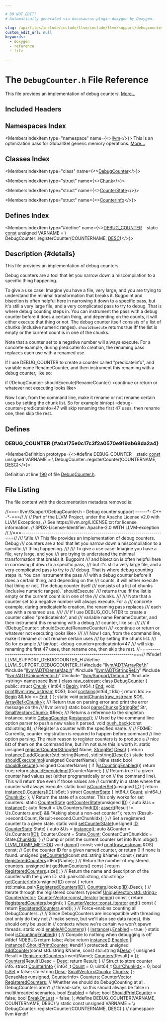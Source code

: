 ```yaml
---

# DO NOT EDIT!
# Automatically generated via docusaurus-plugin-doxygen by Doxygen.

slug: /api/files/include/include/llvm/include/llvm/support/debugcounter-h
custom_edit_url: null
keywords:
  - doxygen
  - reference
  - file

---
```





# The `DebugCounter.h` File Reference

<DoxygenPage pluginConfig={pluginConfig}>

This file provides an implementation of debug counters. <a href="#details">More...</a>

## Included Headers

<IncludesList>
<IncludesListItem
  filePath="llvm/ADT/ArrayRef.h"
  permalink="/docs/api/files/include/include/llvm/include/llvm/adt/arrayref-h"
  isLocal="true" />
<IncludesListItem
  filePath="llvm/ADT/DenseMap.h"
  permalink="/docs/api/files/include/include/llvm/include/llvm/adt/densemap-h"
  isLocal="true" />
<IncludesListItem
  filePath="llvm/ADT/StringRef.h"
  permalink="/docs/api/files/include/include/llvm/include/llvm/adt/stringref-h"
  isLocal="true" />
<IncludesListItem
  filePath="llvm/ADT/UniqueVector.h"
  permalink="/docs/api/files/include/include/llvm/include/llvm/adt/uniquevector-h"
  isLocal="true" />
<IncludesListItem
  filePath="llvm/Support/Debug.h"
  permalink="/docs/api/files/include/include/llvm/include/llvm/support/debug-h"
  isLocal="true" />
<IncludesListItem
  filePath="string"
  permalink=""
  isLocal="false" />
</IncludesList>

## Namespaces Index

<MembersIndex>

<MembersIndexItem
  type="namespace"
  name={<><a href="/docs/api/namespaces/llvm">llvm</a></>}>
This is an optimization pass for GlobalISel generic memory operations. <a href="/docs/api/namespaces/llvm/#details">More...</a>
</MembersIndexItem>

</MembersIndex>

## Classes Index

<MembersIndex>

<MembersIndexItem
  type="class"
  name={<><a href="/docs/api/classes/llvm/debugcounter">DebugCounter</a></>}>
</MembersIndexItem>

<MembersIndexItem
  type="struct"
  name={<><a href="/docs/api/structs/llvm/debugcounter/chunk">Chunk</a></>}>
</MembersIndexItem>

<MembersIndexItem
  type="struct"
  name={<><a href="/docs/api/structs/llvm/debugcounter/counterstate">CounterState</a></>}>
</MembersIndexItem>

<MembersIndexItem
  type="struct"
  name={<><a href="/docs/api/structs/llvm/debugcounter/counterinfo">CounterInfo</a></>}>
</MembersIndexItem>

</MembersIndex>

## Defines Index

<MembersIndex>

<MembersIndexItem
  type="#define"
  name={<><a href="#a0a175e0c17c3f2a0570e919ab68da2a4">DEBUG&#95;COUNTER</a>&nbsp;&nbsp;&nbsp;  static <a href="/docs/api/files/lib/lib/target/lib/target/aarch64/aarch64promoteconstant-cpp/#a90f8350fecae261c25be85d38b451bff">const</a> unsigned VARNAME =                                              \\
      DebugCounter::registerCounter(COUNTERNAME, <a href="/docs/api/files/lib/lib/target/lib/target/arm/mvetailpredication-cpp/#a51f62d37762db1aa829ad4fe2627fbf9">DESC</a>)</>}>
</MembersIndexItem>

</MembersIndex>

## Description {#details}

This file provides an implementation of debug counters.

Debug counters are a tool that let you narrow down a miscompilation to a specific thing happening.

To give a use case: Imagine you have a file, very large, and you are trying to understand the minimal transformation that breaks it. Bugpoint and bisection is often helpful here in narrowing it down to a specific pass, but it&#39;s still a very large file, and a very complicated pass to try to debug. That is where debug counting steps in. You can instrument the pass with a debug counter before it does a certain thing, and depending on the counts, it will either execute that thing or not. The debug counter itself consists of a list of chunks (inclusive numeric ranges). <code>shouldExecute</code> returns true iff the list is empty or the current count is in one of the chunks.

Note that a counter set to a negative number will always execute. For a concrete example, during predicateinfo creation, the renaming pass replaces each use with a renamed use.

If I use DEBUG&#95;COUNTER to create a counter called &quot;predicateinfo&quot;, and variable name RenameCounter, and then instrument this renaming with a debug counter, like so:

if (!DebugCounter::shouldExecute(RenameCounter) &lt;continue or return or whatever not executing looks like&gt;

Now I can, from the command line, make it rename or not rename certain uses by setting the chunk list. So for example bin/opt -debug-counter=predicateinfo=47 will skip renaming the first 47 uses, then rename one, then skip the rest.

<SectionDefinition>

## Defines

### DEBUG&#95;COUNTER {#a0a175e0c17c3f2a0570e919ab68da2a4}

<MemberDefinition
  prototype={<>#define DEBUG&#95;COUNTER&nbsp;&nbsp;&nbsp;  static <a href="/docs/api/files/lib/lib/target/lib/target/aarch64/aarch64promoteconstant-cpp/#a90f8350fecae261c25be85d38b451bff">const</a> unsigned VARNAME =                                              \\
      DebugCounter::registerCounter(COUNTERNAME, <a href="/docs/api/files/lib/lib/target/lib/target/arm/mvetailpredication-cpp/#a51f62d37762db1aa829ad4fe2627fbf9">DESC</a>)</>}>

Definition at line <a href="#l00190">190</a> of file <a href="/docs/api/files/include/include/llvm/include/llvm/support/debugcounter-h">DebugCounter.h</a>.
</MemberDefinition>

</SectionDefinition>

## File Listing

The file content with the documentation metadata removed is:

<ProgramListing>

<Link id="l00001" /><CodeLine lineNumber="1"><Highlight kind="comment">//===- llvm/Support/DebugCounter.h - Debug counter support ------&#42;- C++ -&#42;-===//</Highlight><Highlight kind="normal"></Highlight></CodeLine>
<Link id="l00002" /><CodeLine lineNumber="2"><Highlight kind="normal"></Highlight><Highlight kind="comment">//</Highlight><Highlight kind="normal"></Highlight></CodeLine>
<Link id="l00003" /><CodeLine lineNumber="3"><Highlight kind="normal"></Highlight><Highlight kind="comment">// Part of the LLVM Project, under the Apache License v2.0 with LLVM Exceptions.</Highlight><Highlight kind="normal"></Highlight></CodeLine>
<Link id="l00004" /><CodeLine lineNumber="4"><Highlight kind="normal"></Highlight><Highlight kind="comment">// See https://llvm.org/LICENSE.txt for license information.</Highlight><Highlight kind="normal"></Highlight></CodeLine>
<Link id="l00005" /><CodeLine lineNumber="5"><Highlight kind="normal"></Highlight><Highlight kind="comment">// SPDX-License-Identifier: Apache-2.0 WITH LLVM-exception</Highlight><Highlight kind="normal"></Highlight></CodeLine>
<Link id="l00006" /><CodeLine lineNumber="6"><Highlight kind="normal"></Highlight><Highlight kind="comment">//</Highlight><Highlight kind="normal"></Highlight></CodeLine>
<Link id="l00007" /><CodeLine lineNumber="7"><Highlight kind="normal"></Highlight><Highlight kind="comment">//===----------------------------------------------------------------------===//</Highlight><Highlight kind="comment"></Highlight></CodeLine>
<Link id="l00008" /><CodeLine lineNumber="8"><Highlight kind="comment">/// \\file</Highlight></CodeLine>
<Link id="l00009" /><CodeLine lineNumber="9"><Highlight kind="comment">/// This file provides an implementation of debug counters.  Debug</Highlight></CodeLine>
<Link id="l00010" /><CodeLine lineNumber="10"><Highlight kind="comment">/// counters are a tool that let you narrow down a miscompilation to a specific</Highlight></CodeLine>
<Link id="l00011" /><CodeLine lineNumber="11"><Highlight kind="comment">/// thing happening.</Highlight></CodeLine>
<Link id="l00012" /><CodeLine lineNumber="12"><Highlight kind="comment">///</Highlight></CodeLine>
<Link id="l00013" /><CodeLine lineNumber="13"><Highlight kind="comment">/// To give a use case: Imagine you have a file, very large, and you</Highlight></CodeLine>
<Link id="l00014" /><CodeLine lineNumber="14"><Highlight kind="comment">/// are trying to understand the minimal transformation that breaks it. Bugpoint</Highlight></CodeLine>
<Link id="l00015" /><CodeLine lineNumber="15"><Highlight kind="comment">/// and bisection is often helpful here in narrowing it down to a specific pass,</Highlight></CodeLine>
<Link id="l00016" /><CodeLine lineNumber="16"><Highlight kind="comment">/// but it&#39;s still a very large file, and a very complicated pass to try to</Highlight></CodeLine>
<Link id="l00017" /><CodeLine lineNumber="17"><Highlight kind="comment">/// debug.  That is where debug counting steps in.  You can instrument the pass</Highlight></CodeLine>
<Link id="l00018" /><CodeLine lineNumber="18"><Highlight kind="comment">/// with a debug counter before it does a certain thing, and depending on the</Highlight></CodeLine>
<Link id="l00019" /><CodeLine lineNumber="19"><Highlight kind="comment">/// counts, it will either execute that thing or not.  The debug counter itself</Highlight></CodeLine>
<Link id="l00020" /><CodeLine lineNumber="20"><Highlight kind="comment">/// consists of a list of chunks (inclusive numeric ranges). &#96;shouldExecute&#96;</Highlight></CodeLine>
<Link id="l00021" /><CodeLine lineNumber="21"><Highlight kind="comment">/// returns true iff the list is empty or the current count is in one of the</Highlight></CodeLine>
<Link id="l00022" /><CodeLine lineNumber="22"><Highlight kind="comment">/// chunks.</Highlight></CodeLine>
<Link id="l00023" /><CodeLine lineNumber="23"><Highlight kind="comment">///</Highlight></CodeLine>
<Link id="l00024" /><CodeLine lineNumber="24"><Highlight kind="comment">/// Note that a counter set to a negative number will always execute. For a</Highlight></CodeLine>
<Link id="l00025" /><CodeLine lineNumber="25"><Highlight kind="comment">/// concrete example, during predicateinfo creation, the renaming pass replaces</Highlight></CodeLine>
<Link id="l00026" /><CodeLine lineNumber="26"><Highlight kind="comment">/// each use with a renamed use.</Highlight></CodeLine>
<Link id="l00027" /><CodeLine lineNumber="27"><Highlight kind="comment">////</Highlight></CodeLine>
<Link id="l00028" /><CodeLine lineNumber="28"><Highlight kind="comment">/// If I use DEBUG&#95;COUNTER to create a counter called &quot;predicateinfo&quot;, and</Highlight></CodeLine>
<Link id="l00029" /><CodeLine lineNumber="29"><Highlight kind="comment">/// variable name RenameCounter, and then instrument this renaming with a debug</Highlight></CodeLine>
<Link id="l00030" /><CodeLine lineNumber="30"><Highlight kind="comment">/// counter, like so:</Highlight></CodeLine>
<Link id="l00031" /><CodeLine lineNumber="31"><Highlight kind="comment">///</Highlight></CodeLine>
<Link id="l00032" /><CodeLine lineNumber="32"><Highlight kind="comment">/// if (!DebugCounter::shouldExecute(RenameCounter)</Highlight></CodeLine>
<Link id="l00033" /><CodeLine lineNumber="33"><Highlight kind="comment">/// &lt;continue or return or whatever not executing looks like&gt;</Highlight></CodeLine>
<Link id="l00034" /><CodeLine lineNumber="34"><Highlight kind="comment">///</Highlight></CodeLine>
<Link id="l00035" /><CodeLine lineNumber="35"><Highlight kind="comment">/// Now I can, from the command line, make it rename or not rename certain uses</Highlight></CodeLine>
<Link id="l00036" /><CodeLine lineNumber="36"><Highlight kind="comment">/// by setting the chunk list.</Highlight></CodeLine>
<Link id="l00037" /><CodeLine lineNumber="37"><Highlight kind="comment">/// So for example</Highlight></CodeLine>
<Link id="l00038" /><CodeLine lineNumber="38"><Highlight kind="comment">/// bin/opt -debug-counter=predicateinfo=47</Highlight></CodeLine>
<Link id="l00039" /><CodeLine lineNumber="39"><Highlight kind="comment">/// will skip renaming the first 47 uses, then rename one, then skip the rest.</Highlight><Highlight kind="normal"></Highlight></CodeLine>
<Link id="l00040" /><CodeLine lineNumber="40"><Highlight kind="normal"></Highlight><Highlight kind="comment">//===----------------------------------------------------------------------===//</Highlight><Highlight kind="normal"></Highlight></CodeLine>
<Link id="l00041" /><CodeLine lineNumber="41"><Highlight kind="normal"></Highlight></CodeLine>
<Link id="l00042" /><CodeLine lineNumber="42"><Highlight kind="normal"></Highlight><Highlight kind="preprocessor">#ifndef LLVM&#95;SUPPORT&#95;DEBUGCOUNTER&#95;H</Highlight><Highlight kind="normal"></Highlight></CodeLine>
<Link id="l00043" /><CodeLine lineNumber="43"><Highlight kind="normal"></Highlight><Highlight kind="preprocessor">#define LLVM&#95;SUPPORT&#95;DEBUGCOUNTER&#95;H</Highlight><Highlight kind="normal"></Highlight></CodeLine>
<Link id="l00044" /><CodeLine lineNumber="44"><Highlight kind="normal"></Highlight></CodeLine>
<Link id="l00045" /><CodeLine lineNumber="45"><Highlight kind="normal"></Highlight><Highlight kind="preprocessor">#include &quot;<a href="/docs/api/files/include/include/llvm/include/llvm/adt/arrayref-h">llvm/ADT/ArrayRef.h</a>&quot;</Highlight><Highlight kind="normal"></Highlight></CodeLine>
<Link id="l00046" /><CodeLine lineNumber="46"><Highlight kind="normal"></Highlight><Highlight kind="preprocessor">#include &quot;<a href="/docs/api/files/include/include/llvm/include/llvm/adt/densemap-h">llvm/ADT/DenseMap.h</a>&quot;</Highlight><Highlight kind="normal"></Highlight></CodeLine>
<Link id="l00047" /><CodeLine lineNumber="47"><Highlight kind="normal"></Highlight><Highlight kind="preprocessor">#include &quot;<a href="/docs/api/files/include/include/llvm/include/llvm/adt/stringref-h">llvm/ADT/StringRef.h</a>&quot;</Highlight><Highlight kind="normal"></Highlight></CodeLine>
<Link id="l00048" /><CodeLine lineNumber="48"><Highlight kind="normal"></Highlight><Highlight kind="preprocessor">#include &quot;<a href="/docs/api/files/include/include/llvm/include/llvm/adt/uniquevector-h">llvm/ADT/UniqueVector.h</a>&quot;</Highlight><Highlight kind="normal"></Highlight></CodeLine>
<Link id="l00049" /><CodeLine lineNumber="49"><Highlight kind="normal"></Highlight><Highlight kind="preprocessor">#include &quot;<a href="/docs/api/files/include/include/llvm/include/llvm/support/debug-h">llvm/Support/Debug.h</a>&quot;</Highlight><Highlight kind="normal"></Highlight></CodeLine>
<Link id="l00050" /><CodeLine lineNumber="50"><Highlight kind="normal"></Highlight><Highlight kind="preprocessor">#include &lt;string&gt;</Highlight><Highlight kind="normal"></Highlight></CodeLine>
<Link id="l00051" /><CodeLine lineNumber="51"><Highlight kind="normal"></Highlight></CodeLine>
<Link id="l00052" /><CodeLine lineNumber="52"><Highlight kind="normal"></Highlight><Highlight kind="keyword">namespace </Highlight><Highlight kind="normal"><a href="/docs/api/namespaces/llvm">llvm</a> &#123;</Highlight></CodeLine>
<Link id="l00053" /><CodeLine lineNumber="53"><Highlight kind="normal"></Highlight></CodeLine>
<Link id="l00054" /><CodeLine lineNumber="54"><Highlight kind="normal"></Highlight><Highlight kind="keyword">class </Highlight><Highlight kind="normal"><a href="/docs/api/classes/llvm/raw-ostream">raw&#95;ostream</a>;</Highlight></CodeLine>
<Link id="l00055" /><CodeLine lineNumber="55"><Highlight kind="normal"></Highlight></CodeLine>
<Link id="l00056" /><CodeLine lineNumber="56" lineLink="/docs/api/classes/llvm/debugcounter"><Highlight kind="normal"></Highlight><Highlight kind="keyword">class </Highlight><Highlight kind="normal"><a href="/docs/api/classes/llvm/debugcounter">DebugCounter</a> &#123;</Highlight></CodeLine>
<Link id="l00057" /><CodeLine lineNumber="57"><Highlight kind="normal"></Highlight><Highlight kind="keyword">public</Highlight><Highlight kind="normal">:</Highlight></CodeLine>
<Link id="l00058" /><CodeLine lineNumber="58" lineLink="/docs/api/structs/llvm/debugcounter/chunk"><Highlight kind="normal">  </Highlight><Highlight kind="keyword">struct </Highlight><Highlight kind="normal"><a href="/docs/api/structs/llvm/debugcounter/chunk">Chunk</a> &#123;</Highlight></CodeLine>
<Link id="l00059" /><CodeLine lineNumber="59" lineLink="/docs/api/structs/llvm/debugcounter/chunk/#abd103c556612587c9c719b122f26bfbd"><Highlight kind="normal">    int64&#95;t <a href="/docs/api/structs/llvm/debugcounter/chunk/#abd103c556612587c9c719b122f26bfbd">Begin</a>;</Highlight></CodeLine>
<Link id="l00060" /><CodeLine lineNumber="60" lineLink="/docs/api/structs/llvm/debugcounter/chunk/#a2c292ade067f1e77f973337e8cc46806"><Highlight kind="normal">    int64&#95;t <a href="/docs/api/structs/llvm/debugcounter/chunk/#a2c292ade067f1e77f973337e8cc46806">End</a>;</Highlight></CodeLine>
<Link id="l00061" /><CodeLine lineNumber="61"><Highlight kind="normal">    </Highlight><Highlight kind="keywordtype">void</Highlight><Highlight kind="normal"> <a href="/docs/api/structs/llvm/debugcounter/chunk/#ac051ed6e9641e61b04b53082c737ecc6">print</a>(<a href="/docs/api/classes/llvm/raw-ostream">llvm::raw&#95;ostream</a> &amp;OS);</Highlight></CodeLine>
<Link id="l00062" /><CodeLine lineNumber="62" lineLink="/docs/api/structs/llvm/debugcounter/chunk/#ae15becc2b61da29a755c2a31a79339c9"><Highlight kind="normal">    </Highlight><Highlight kind="keywordtype">bool</Highlight><Highlight kind="normal"> <a href="/docs/api/structs/llvm/debugcounter/chunk/#ae15becc2b61da29a755c2a31a79339c9">contains</a>(int64&#95;t Idx) &#123; </Highlight><Highlight kind="keywordflow">return</Highlight><Highlight kind="normal"> Idx &gt;= <a href="/docs/api/structs/llvm/debugcounter/chunk/#abd103c556612587c9c719b122f26bfbd">Begin</a> &amp;&amp; Idx &lt;= <a href="/docs/api/structs/llvm/debugcounter/chunk/#a2c292ade067f1e77f973337e8cc46806">End</a>; &#125;</Highlight></CodeLine>
<Link id="l00063" /><CodeLine lineNumber="63"><Highlight kind="normal">  &#125;;</Highlight></CodeLine>
<Link id="l00064" /><CodeLine lineNumber="64"><Highlight kind="normal"></Highlight></CodeLine>
<Link id="l00065" /><CodeLine lineNumber="65"><Highlight kind="normal">  </Highlight><Highlight kind="keyword">static</Highlight><Highlight kind="normal"> </Highlight><Highlight kind="keywordtype">void</Highlight><Highlight kind="normal"> <a href="/docs/api/classes/llvm/debugcounter/#a21a6098da614f4229dee3de0432aa83a">printChunks</a>(<a href="/docs/api/classes/llvm/raw-ostream">raw&#95;ostream</a> &amp;OS, <a href="/docs/api/classes/llvm/arrayref">ArrayRef&lt;Chunk&gt;</a>);</Highlight></CodeLine>
<Link id="l00066" /><CodeLine lineNumber="66"><Highlight kind="normal"></Highlight><Highlight kind="comment"></Highlight></CodeLine>
<Link id="l00067" /><CodeLine lineNumber="67"><Highlight kind="comment">  /// Return true on parsing error and print the error message on the</Highlight></CodeLine>
<Link id="l00068" /><CodeLine lineNumber="68"><Highlight kind="comment">  /// llvm::errs()</Highlight><Highlight kind="normal"></Highlight></CodeLine>
<Link id="l00069" /><CodeLine lineNumber="69"><Highlight kind="normal">  </Highlight><Highlight kind="keyword">static</Highlight><Highlight kind="normal"> </Highlight><Highlight kind="keywordtype">bool</Highlight><Highlight kind="normal"> <a href="/docs/api/classes/llvm/debugcounter/#aa7b40dda7a09e0c055d6138b404d0789">parseChunks</a>(<a href="/docs/api/classes/llvm/stringref">StringRef</a> Str, <a href="/docs/api/classes/llvm/smallvector">SmallVector&lt;Chunk&gt;</a> &amp;Res);</Highlight></CodeLine>
<Link id="l00070" /><CodeLine lineNumber="70"><Highlight kind="normal"></Highlight><Highlight kind="comment"></Highlight></CodeLine>
<Link id="l00071" /><CodeLine lineNumber="71"><Highlight kind="comment">  /// Returns a reference to the singleton instance.</Highlight><Highlight kind="normal"></Highlight></CodeLine>
<Link id="l00072" /><CodeLine lineNumber="72"><Highlight kind="normal">  </Highlight><Highlight kind="keyword">static</Highlight><Highlight kind="normal"> <a href="/docs/api/classes/llvm/debugcounter">DebugCounter</a> &amp;<a href="/docs/api/classes/llvm/debugcounter/#ac4330a5f1dff21ba1f4be59381832358">instance</a>();</Highlight></CodeLine>
<Link id="l00073" /><CodeLine lineNumber="73"><Highlight kind="normal"></Highlight></CodeLine>
<Link id="l00074" /><CodeLine lineNumber="74"><Highlight kind="normal">  </Highlight><Highlight kind="comment">// Used by the command line option parser to push a new value it parsed.</Highlight><Highlight kind="normal"></Highlight></CodeLine>
<Link id="l00075" /><CodeLine lineNumber="75"><Highlight kind="normal">  </Highlight><Highlight kind="keywordtype">void</Highlight><Highlight kind="normal"> <a href="/docs/api/classes/llvm/debugcounter/#a67552a8bdd1bd0df687842c7acf3efa3">push&#95;back</a>(</Highlight><Highlight kind="keyword">const</Highlight><Highlight kind="normal"> std::string &amp;);</Highlight></CodeLine>
<Link id="l00076" /><CodeLine lineNumber="76"><Highlight kind="normal"></Highlight></CodeLine>
<Link id="l00077" /><CodeLine lineNumber="77"><Highlight kind="normal">  </Highlight><Highlight kind="comment">// Register a counter with the specified name.</Highlight><Highlight kind="normal"></Highlight></CodeLine>
<Link id="l00078" /><CodeLine lineNumber="78"><Highlight kind="normal">  </Highlight><Highlight kind="comment">//</Highlight><Highlight kind="normal"></Highlight></CodeLine>
<Link id="l00079" /><CodeLine lineNumber="79"><Highlight kind="normal">  </Highlight><Highlight kind="comment">// FIXME: Currently, counter registration is required to happen before command</Highlight><Highlight kind="normal"></Highlight></CodeLine>
<Link id="l00080" /><CodeLine lineNumber="80"><Highlight kind="normal">  </Highlight><Highlight kind="comment">// line option parsing. The main reason to register counters is to produce a</Highlight><Highlight kind="normal"></Highlight></CodeLine>
<Link id="l00081" /><CodeLine lineNumber="81"><Highlight kind="normal">  </Highlight><Highlight kind="comment">// nice list of them on the command line, but i&#39;m not sure this is worth it.</Highlight><Highlight kind="normal"></Highlight></CodeLine>
<Link id="l00082" /><CodeLine lineNumber="82" lineLink="/docs/api/classes/llvm/debugcounter/#a8b490fa3426ad84d3956e05b09527a94"><Highlight kind="normal">  </Highlight><Highlight kind="keyword">static</Highlight><Highlight kind="normal"> </Highlight><Highlight kind="keywordtype">unsigned</Highlight><Highlight kind="normal"> <a href="/docs/api/classes/llvm/debugcounter/#a8b490fa3426ad84d3956e05b09527a94">registerCounter</a>(<a href="/docs/api/classes/llvm/stringref">StringRef</a> Name, <a href="/docs/api/classes/llvm/stringref">StringRef</a> <a href="/docs/api/namespaces/llvm/#a4de98a9acffcef5bb4b31862cb8c72ac">Desc</a>) &#123;</Highlight></CodeLine>
<Link id="l00083" /><CodeLine lineNumber="83"><Highlight kind="normal">    </Highlight><Highlight kind="keywordflow">return</Highlight><Highlight kind="normal"> <a href="/docs/api/classes/llvm/debugcounter/#ac4330a5f1dff21ba1f4be59381832358">instance</a>().<a href="/docs/api/classes/llvm/debugcounter/#a9a7d658467244eae745170838e92b3ee">addCounter</a>(std::string(Name), std::string(<a href="/docs/api/namespaces/llvm/#a4de98a9acffcef5bb4b31862cb8c72ac">Desc</a>));</Highlight></CodeLine>
<Link id="l00084" /><CodeLine lineNumber="84"><Highlight kind="normal">  &#125;</Highlight></CodeLine>
<Link id="l00085" /><CodeLine lineNumber="85"><Highlight kind="normal">  </Highlight><Highlight kind="keyword">static</Highlight><Highlight kind="normal"> </Highlight><Highlight kind="keywordtype">bool</Highlight><Highlight kind="normal"> <a href="/docs/api/classes/llvm/debugcounter/#a7d21bcbf03ef9764e4363ae385d99579">shouldExecuteImpl</a>(</Highlight><Highlight kind="keywordtype">unsigned</Highlight><Highlight kind="normal"> CounterName);</Highlight></CodeLine>
<Link id="l00086" /><CodeLine lineNumber="86"><Highlight kind="normal"></Highlight></CodeLine>
<Link id="l00087" /><CodeLine lineNumber="87" lineLink="/docs/api/classes/llvm/debugcounter/#a5aace8653ce3726ef07194dcf6bce2bf"><Highlight kind="normal">  </Highlight><Highlight kind="keyword">inline</Highlight><Highlight kind="normal"> </Highlight><Highlight kind="keyword">static</Highlight><Highlight kind="normal"> </Highlight><Highlight kind="keywordtype">bool</Highlight><Highlight kind="normal"> <a href="/docs/api/classes/llvm/debugcounter/#a5aace8653ce3726ef07194dcf6bce2bf">shouldExecute</a>(</Highlight><Highlight kind="keywordtype">unsigned</Highlight><Highlight kind="normal"> CounterName) &#123;</Highlight></CodeLine>
<Link id="l00088" /><CodeLine lineNumber="88"><Highlight kind="normal">    </Highlight><Highlight kind="keywordflow">if</Highlight><Highlight kind="normal"> (!<a href="/docs/api/classes/llvm/debugcounter/#a69784654584ad4bff747432cac8c4f88">isCountingEnabled</a>())</Highlight></CodeLine>
<Link id="l00089" /><CodeLine lineNumber="89"><Highlight kind="normal">      </Highlight><Highlight kind="keywordflow">return</Highlight><Highlight kind="normal"> </Highlight><Highlight kind="keyword">true</Highlight><Highlight kind="normal">;</Highlight></CodeLine>
<Link id="l00090" /><CodeLine lineNumber="90"><Highlight kind="normal">    </Highlight><Highlight kind="keywordflow">return</Highlight><Highlight kind="normal"> <a href="/docs/api/classes/llvm/debugcounter/#a7d21bcbf03ef9764e4363ae385d99579">shouldExecuteImpl</a>(CounterName);</Highlight></CodeLine>
<Link id="l00091" /><CodeLine lineNumber="91"><Highlight kind="normal">  &#125;</Highlight></CodeLine>
<Link id="l00092" /><CodeLine lineNumber="92"><Highlight kind="normal"></Highlight></CodeLine>
<Link id="l00093" /><CodeLine lineNumber="93"><Highlight kind="normal">  </Highlight><Highlight kind="comment">// Return true if a given counter had values set (either programatically or on</Highlight><Highlight kind="normal"></Highlight></CodeLine>
<Link id="l00094" /><CodeLine lineNumber="94"><Highlight kind="normal">  </Highlight><Highlight kind="comment">// the command line).  This will return true even if those values are</Highlight><Highlight kind="normal"></Highlight></CodeLine>
<Link id="l00095" /><CodeLine lineNumber="95"><Highlight kind="normal">  </Highlight><Highlight kind="comment">// currently in a state where the counter will always execute.</Highlight><Highlight kind="normal"></Highlight></CodeLine>
<Link id="l00096" /><CodeLine lineNumber="96" lineLink="/docs/api/classes/llvm/debugcounter/#a50989c336e006eb7f8c168f04dbb32a4"><Highlight kind="normal">  </Highlight><Highlight kind="keyword">static</Highlight><Highlight kind="normal"> </Highlight><Highlight kind="keywordtype">bool</Highlight><Highlight kind="normal"> <a href="/docs/api/classes/llvm/debugcounter/#a50989c336e006eb7f8c168f04dbb32a4">isCounterSet</a>(</Highlight><Highlight kind="keywordtype">unsigned</Highlight><Highlight kind="normal"> <a href="/docs/api/namespaces/llvm/callingconv/#abdf8cf606905c10634e831390981b0ed">ID</a>) &#123;</Highlight></CodeLine>
<Link id="l00097" /><CodeLine lineNumber="97"><Highlight kind="normal">    </Highlight><Highlight kind="keywordflow">return</Highlight><Highlight kind="normal"> <a href="/docs/api/classes/llvm/debugcounter/#ac4330a5f1dff21ba1f4be59381832358">instance</a>().<a href="/docs/api/classes/llvm/debugcounter/#a4712c75e0db127bb34154532b8fe8557">Counters</a>&#91;<a href="/docs/api/namespaces/llvm/callingconv/#abdf8cf606905c10634e831390981b0ed">ID</a>&#93;.IsSet;</Highlight></CodeLine>
<Link id="l00098" /><CodeLine lineNumber="98"><Highlight kind="normal">  &#125;</Highlight></CodeLine>
<Link id="l00099" /><CodeLine lineNumber="99"><Highlight kind="normal"></Highlight></CodeLine>
<Link id="l00100" /><CodeLine lineNumber="100" lineLink="/docs/api/structs/llvm/debugcounter/counterstate"><Highlight kind="normal">  </Highlight><Highlight kind="keyword">struct </Highlight><Highlight kind="normal"><a href="/docs/api/structs/llvm/debugcounter/counterstate">CounterState</a> &#123;</Highlight></CodeLine>
<Link id="l00101" /><CodeLine lineNumber="101" lineLink="/docs/api/structs/llvm/debugcounter/counterstate/#a02e82f2498bc6981f2d2e804b14c1dac"><Highlight kind="normal">    int64&#95;t <a href="/docs/api/structs/llvm/debugcounter/counterstate/#a02e82f2498bc6981f2d2e804b14c1dac">Count</a>;</Highlight></CodeLine>
<Link id="l00102" /><CodeLine lineNumber="102" lineLink="/docs/api/structs/llvm/debugcounter/counterstate/#ae69ad56981a9fac6b451de42fb3b7da5"><Highlight kind="normal">    uint64&#95;t <a href="/docs/api/structs/llvm/debugcounter/counterstate/#ae69ad56981a9fac6b451de42fb3b7da5">ChunkIdx</a>;</Highlight></CodeLine>
<Link id="l00103" /><CodeLine lineNumber="103"><Highlight kind="normal">  &#125;;</Highlight></CodeLine>
<Link id="l00104" /><CodeLine lineNumber="104"><Highlight kind="normal"></Highlight></CodeLine>
<Link id="l00105" /><CodeLine lineNumber="105"><Highlight kind="normal">  </Highlight><Highlight kind="comment">// Return the state of a counter. This only works for set counters.</Highlight><Highlight kind="normal"></Highlight></CodeLine>
<Link id="l00106" /><CodeLine lineNumber="106" lineLink="/docs/api/classes/llvm/debugcounter/#a1d24b64f2ea133f1848cea74562fabe8"><Highlight kind="normal">  </Highlight><Highlight kind="keyword">static</Highlight><Highlight kind="normal"> <a href="/docs/api/structs/llvm/debugcounter/counterstate">CounterState</a> <a href="/docs/api/classes/llvm/debugcounter/#a1d24b64f2ea133f1848cea74562fabe8">getCounterState</a>(</Highlight><Highlight kind="keywordtype">unsigned</Highlight><Highlight kind="normal"> <a href="/docs/api/namespaces/llvm/callingconv/#abdf8cf606905c10634e831390981b0ed">ID</a>) &#123;</Highlight></CodeLine>
<Link id="l00107" /><CodeLine lineNumber="107"><Highlight kind="normal">    </Highlight><Highlight kind="keyword">auto</Highlight><Highlight kind="normal"> &amp;Us = <a href="/docs/api/classes/llvm/debugcounter/#ac4330a5f1dff21ba1f4be59381832358">instance</a>();</Highlight></CodeLine>
<Link id="l00108" /><CodeLine lineNumber="108"><Highlight kind="normal">    </Highlight><Highlight kind="keyword">auto</Highlight><Highlight kind="normal"> Result = Us.Counters.find(<a href="/docs/api/namespaces/llvm/callingconv/#abdf8cf606905c10634e831390981b0ed">ID</a>);</Highlight></CodeLine>
<Link id="l00109" /><CodeLine lineNumber="109"><Highlight kind="normal">    <a href="/docs/api/files/lib/lib/target/lib/target/amdgpu/silowercontrolflow-cpp/#a4868c5d81c5ccc98c47aeab6244346a0">assert</a>(Result != Us.Counters.end() &amp;&amp; </Highlight><Highlight kind="stringliteral">&quot;Asking about a non-set counter&quot;</Highlight><Highlight kind="normal">);</Highlight></CodeLine>
<Link id="l00110" /><CodeLine lineNumber="110"><Highlight kind="normal">    </Highlight><Highlight kind="keywordflow">return</Highlight><Highlight kind="normal"> &#123;Result-&gt;second.Count, Result-&gt;second.CurrChunkIdx&#125;;</Highlight></CodeLine>
<Link id="l00111" /><CodeLine lineNumber="111"><Highlight kind="normal">  &#125;</Highlight></CodeLine>
<Link id="l00112" /><CodeLine lineNumber="112"><Highlight kind="normal"></Highlight></CodeLine>
<Link id="l00113" /><CodeLine lineNumber="113"><Highlight kind="normal">  </Highlight><Highlight kind="comment">// Set a registered counter to a given state.</Highlight><Highlight kind="normal"></Highlight></CodeLine>
<Link id="l00114" /><CodeLine lineNumber="114" lineLink="/docs/api/classes/llvm/debugcounter/#af6101c8bdaddab8e9f6bbb138486230b"><Highlight kind="normal">  </Highlight><Highlight kind="keyword">static</Highlight><Highlight kind="normal"> </Highlight><Highlight kind="keywordtype">void</Highlight><Highlight kind="normal"> <a href="/docs/api/classes/llvm/debugcounter/#af6101c8bdaddab8e9f6bbb138486230b">setCounterState</a>(</Highlight><Highlight kind="keywordtype">unsigned</Highlight><Highlight kind="normal"> <a href="/docs/api/namespaces/llvm/callingconv/#abdf8cf606905c10634e831390981b0ed">ID</a>, <a href="/docs/api/structs/llvm/debugcounter/counterstate">CounterState</a> State) &#123;</Highlight></CodeLine>
<Link id="l00115" /><CodeLine lineNumber="115"><Highlight kind="normal">    </Highlight><Highlight kind="keyword">auto</Highlight><Highlight kind="normal"> &amp;Us = <a href="/docs/api/classes/llvm/debugcounter/#ac4330a5f1dff21ba1f4be59381832358">instance</a>();</Highlight></CodeLine>
<Link id="l00116" /><CodeLine lineNumber="116"><Highlight kind="normal">    </Highlight><Highlight kind="keyword">auto</Highlight><Highlight kind="normal"> &amp;Counter = Us.Counters&#91;<a href="/docs/api/namespaces/llvm/callingconv/#abdf8cf606905c10634e831390981b0ed">ID</a>&#93;;</Highlight></CodeLine>
<Link id="l00117" /><CodeLine lineNumber="117"><Highlight kind="normal">    Counter.Count = State.<a href="/docs/api/structs/llvm/debugcounter/counterstate/#a02e82f2498bc6981f2d2e804b14c1dac">Count</a>;</Highlight></CodeLine>
<Link id="l00118" /><CodeLine lineNumber="118"><Highlight kind="normal">    Counter.CurrChunkIdx = State.<a href="/docs/api/structs/llvm/debugcounter/counterstate/#ae69ad56981a9fac6b451de42fb3b7da5">ChunkIdx</a>;</Highlight></CodeLine>
<Link id="l00119" /><CodeLine lineNumber="119"><Highlight kind="normal">  &#125;</Highlight></CodeLine>
<Link id="l00120" /><CodeLine lineNumber="120"><Highlight kind="normal"></Highlight></CodeLine>
<Link id="l00121" /><CodeLine lineNumber="121"><Highlight kind="normal">  </Highlight><Highlight kind="comment">// Dump or print the current counter set into llvm::dbgs().</Highlight><Highlight kind="normal"></Highlight></CodeLine>
<Link id="l00122" /><CodeLine lineNumber="122"><Highlight kind="normal">  <a href="/docs/api/files/include/include/llvm/include/llvm/support/compiler-h/#aa863693eef567397d9c292da5bf22d34">LLVM&#95;DUMP&#95;METHOD</a> </Highlight><Highlight kind="keywordtype">void</Highlight><Highlight kind="normal"> <a href="/docs/api/classes/llvm/debugcounter/#ad8cb43b6edd4b61f20a6f3264c3cc562">dump</a>() </Highlight><Highlight kind="keyword">const</Highlight><Highlight kind="normal">;</Highlight></CodeLine>
<Link id="l00123" /><CodeLine lineNumber="123"><Highlight kind="normal"></Highlight></CodeLine>
<Link id="l00124" /><CodeLine lineNumber="124"><Highlight kind="normal">  </Highlight><Highlight kind="keywordtype">void</Highlight><Highlight kind="normal"> <a href="/docs/api/classes/llvm/debugcounter/#ad575354f42dae4499a5cf49177e8bdca">print</a>(<a href="/docs/api/classes/llvm/raw-ostream">raw&#95;ostream</a> &amp;OS) </Highlight><Highlight kind="keyword">const</Highlight><Highlight kind="normal">;</Highlight></CodeLine>
<Link id="l00125" /><CodeLine lineNumber="125"><Highlight kind="normal"></Highlight></CodeLine>
<Link id="l00126" /><CodeLine lineNumber="126"><Highlight kind="normal">  </Highlight><Highlight kind="comment">// Get the counter ID for a given named counter, or return 0 if none is found.</Highlight><Highlight kind="normal"></Highlight></CodeLine>
<Link id="l00127" /><CodeLine lineNumber="127" lineLink="/docs/api/classes/llvm/debugcounter/#a74366ade377a1789f0427fc53dff6142"><Highlight kind="normal">  </Highlight><Highlight kind="keywordtype">unsigned</Highlight><Highlight kind="normal"> <a href="/docs/api/classes/llvm/debugcounter/#a74366ade377a1789f0427fc53dff6142">getCounterId</a>(</Highlight><Highlight kind="keyword">const</Highlight><Highlight kind="normal"> std::string &amp;Name)</Highlight><Highlight kind="keyword"> const </Highlight><Highlight kind="normal">&#123;</Highlight></CodeLine>
<Link id="l00128" /><CodeLine lineNumber="128"><Highlight kind="normal">    </Highlight><Highlight kind="keywordflow">return</Highlight><Highlight kind="normal"> <a href="/docs/api/classes/llvm/debugcounter/#a6254547abf5f544643098984650605ce">RegisteredCounters</a>.idFor(Name);</Highlight></CodeLine>
<Link id="l00129" /><CodeLine lineNumber="129"><Highlight kind="normal">  &#125;</Highlight></CodeLine>
<Link id="l00130" /><CodeLine lineNumber="130"><Highlight kind="normal"></Highlight></CodeLine>
<Link id="l00131" /><CodeLine lineNumber="131"><Highlight kind="normal">  </Highlight><Highlight kind="comment">// Return the number of registered counters.</Highlight><Highlight kind="normal"></Highlight></CodeLine>
<Link id="l00132" /><CodeLine lineNumber="132" lineLink="/docs/api/classes/llvm/debugcounter/#afc8ca430d57b8617b681583975184180"><Highlight kind="normal">  </Highlight><Highlight kind="keywordtype">unsigned</Highlight><Highlight kind="normal"> </Highlight><Highlight kind="keywordtype">int</Highlight><Highlight kind="normal"> <a href="/docs/api/classes/llvm/debugcounter/#afc8ca430d57b8617b681583975184180">getNumCounters</a>()</Highlight><Highlight kind="keyword"> const </Highlight><Highlight kind="normal">&#123; </Highlight><Highlight kind="keywordflow">return</Highlight><Highlight kind="normal"> <a href="/docs/api/classes/llvm/debugcounter/#a6254547abf5f544643098984650605ce">RegisteredCounters</a>.size(); &#125;</Highlight></CodeLine>
<Link id="l00133" /><CodeLine lineNumber="133"><Highlight kind="normal"></Highlight></CodeLine>
<Link id="l00134" /><CodeLine lineNumber="134"><Highlight kind="normal">  </Highlight><Highlight kind="comment">// Return the name and description of the counter with the given ID.</Highlight><Highlight kind="normal"></Highlight></CodeLine>
<Link id="l00135" /><CodeLine lineNumber="135" lineLink="/docs/api/classes/llvm/debugcounter/#a674cbf881f2f3461e1c80bc3511eb8df"><Highlight kind="normal">  std::pair&lt;std::string, std::string&gt; <a href="/docs/api/classes/llvm/debugcounter/#a674cbf881f2f3461e1c80bc3511eb8df">getCounterInfo</a>(</Highlight><Highlight kind="keywordtype">unsigned</Highlight><Highlight kind="normal"> <a href="/docs/api/namespaces/llvm/callingconv/#abdf8cf606905c10634e831390981b0ed">ID</a>)</Highlight><Highlight kind="keyword"> const </Highlight><Highlight kind="normal">&#123;</Highlight></CodeLine>
<Link id="l00136" /><CodeLine lineNumber="136"><Highlight kind="normal">    </Highlight><Highlight kind="keywordflow">return</Highlight><Highlight kind="normal"> std::make&#95;pair(<a href="/docs/api/classes/llvm/debugcounter/#a6254547abf5f544643098984650605ce">RegisteredCounters</a>&#91;<a href="/docs/api/namespaces/llvm/callingconv/#abdf8cf606905c10634e831390981b0ed">ID</a>&#93;, <a href="/docs/api/classes/llvm/debugcounter/#a4712c75e0db127bb34154532b8fe8557">Counters</a>.lookup(<a href="/docs/api/namespaces/llvm/callingconv/#abdf8cf606905c10634e831390981b0ed">ID</a>).Desc);</Highlight></CodeLine>
<Link id="l00137" /><CodeLine lineNumber="137"><Highlight kind="normal">  &#125;</Highlight></CodeLine>
<Link id="l00138" /><CodeLine lineNumber="138"><Highlight kind="normal"></Highlight></CodeLine>
<Link id="l00139" /><CodeLine lineNumber="139"><Highlight kind="normal">  </Highlight><Highlight kind="comment">// Iterate through the registered counters</Highlight><Highlight kind="normal"></Highlight></CodeLine>
<Link id="l00140" /><CodeLine lineNumber="140" lineLink="/docs/api/classes/llvm/debugcounter/#a90ec8b395d535fd1335f0604cc18967c"><Highlight kind="normal">  </Highlight><Highlight kind="keyword">typedef</Highlight><Highlight kind="normal"> <a href="/docs/api/classes/llvm/uniquevector">UniqueVector&lt;std::string&gt;</a> <a href="/docs/api/classes/llvm/debugcounter/#a90ec8b395d535fd1335f0604cc18967c">CounterVector</a>;</Highlight></CodeLine>
<Link id="l00141" /><CodeLine lineNumber="141" lineLink="/docs/api/classes/llvm/debugcounter/#a3aab40d1ff287d262e2ac5bf907bd4f3"><Highlight kind="normal">  <a href="/docs/api/classes/llvm/uniquevector/#a008e639d554c69f4dad910cb9414208f">CounterVector::const&#95;iterator</a> <a href="/docs/api/classes/llvm/debugcounter/#a3aab40d1ff287d262e2ac5bf907bd4f3">begin</a>()</Highlight><Highlight kind="keyword"> const </Highlight><Highlight kind="normal">&#123;</Highlight></CodeLine>
<Link id="l00142" /><CodeLine lineNumber="142"><Highlight kind="normal">    </Highlight><Highlight kind="keywordflow">return</Highlight><Highlight kind="normal"> <a href="/docs/api/classes/llvm/debugcounter/#a6254547abf5f544643098984650605ce">RegisteredCounters</a>.begin();</Highlight></CodeLine>
<Link id="l00143" /><CodeLine lineNumber="143"><Highlight kind="normal">  &#125;</Highlight></CodeLine>
<Link id="l00144" /><CodeLine lineNumber="144" lineLink="/docs/api/classes/llvm/debugcounter/#a34afbcefde648411e981d082f05bad4f"><Highlight kind="normal">  <a href="/docs/api/classes/llvm/uniquevector/#a008e639d554c69f4dad910cb9414208f">CounterVector::const&#95;iterator</a> <a href="/docs/api/classes/llvm/debugcounter/#a34afbcefde648411e981d082f05bad4f">end</a>()</Highlight><Highlight kind="keyword"> const </Highlight><Highlight kind="normal">&#123; </Highlight><Highlight kind="keywordflow">return</Highlight><Highlight kind="normal"> <a href="/docs/api/classes/llvm/debugcounter/#a6254547abf5f544643098984650605ce">RegisteredCounters</a>.end(); &#125;</Highlight></CodeLine>
<Link id="l00145" /><CodeLine lineNumber="145"><Highlight kind="normal"></Highlight></CodeLine>
<Link id="l00146" /><CodeLine lineNumber="146"><Highlight kind="normal">  </Highlight><Highlight kind="comment">// Force-enables counting all DebugCounters.</Highlight><Highlight kind="normal"></Highlight></CodeLine>
<Link id="l00147" /><CodeLine lineNumber="147"><Highlight kind="normal">  </Highlight><Highlight kind="comment">//</Highlight><Highlight kind="normal"></Highlight></CodeLine>
<Link id="l00148" /><CodeLine lineNumber="148"><Highlight kind="normal">  </Highlight><Highlight kind="comment">// Since DebugCounters are incompatible with threading (not only do they not</Highlight><Highlight kind="normal"></Highlight></CodeLine>
<Link id="l00149" /><CodeLine lineNumber="149"><Highlight kind="normal">  </Highlight><Highlight kind="comment">// make sense, but we&#39;ll also see data races), this should only be used in</Highlight><Highlight kind="normal"></Highlight></CodeLine>
<Link id="l00150" /><CodeLine lineNumber="150"><Highlight kind="normal">  </Highlight><Highlight kind="comment">// contexts where we&#39;re certain we won&#39;t spawn threads.</Highlight><Highlight kind="normal"></Highlight></CodeLine>
<Link id="l00151" /><CodeLine lineNumber="151" lineLink="/docs/api/classes/llvm/debugcounter/#aa02d659d768b5a98297800f6f73d816c"><Highlight kind="normal">  </Highlight><Highlight kind="keyword">static</Highlight><Highlight kind="normal"> </Highlight><Highlight kind="keywordtype">void</Highlight><Highlight kind="normal"> <a href="/docs/api/classes/llvm/debugcounter/#aa02d659d768b5a98297800f6f73d816c">enableAllCounters</a>() &#123; <a href="/docs/api/classes/llvm/debugcounter/#ac4330a5f1dff21ba1f4be59381832358">instance</a>().<a href="/docs/api/classes/llvm/debugcounter/#a7e16c989dc10f4b275ef398fbceb5837">Enabled</a> = </Highlight><Highlight kind="keyword">true</Highlight><Highlight kind="normal">; &#125;</Highlight></CodeLine>
<Link id="l00152" /><CodeLine lineNumber="152"><Highlight kind="normal"></Highlight></CodeLine>
<Link id="l00153" /><CodeLine lineNumber="153" lineLink="/docs/api/classes/llvm/debugcounter/#a69784654584ad4bff747432cac8c4f88"><Highlight kind="normal">  </Highlight><Highlight kind="keyword">static</Highlight><Highlight kind="normal"> </Highlight><Highlight kind="keywordtype">bool</Highlight><Highlight kind="normal"> <a href="/docs/api/classes/llvm/debugcounter/#a69784654584ad4bff747432cac8c4f88">isCountingEnabled</a>() &#123;</Highlight></CodeLine>
<Link id="l00154" /><CodeLine lineNumber="154"><Highlight kind="normal"></Highlight><Highlight kind="comment">// Compile to nothing when debugging is off</Highlight><Highlight kind="normal"></Highlight></CodeLine>
<Link id="l00155" /><CodeLine lineNumber="155"><Highlight kind="normal"></Highlight><Highlight kind="preprocessor">#ifdef NDEBUG</Highlight><Highlight kind="normal"></Highlight></CodeLine>
<Link id="l00156" /><CodeLine lineNumber="156"><Highlight kind="normal">    </Highlight><Highlight kind="keywordflow">return</Highlight><Highlight kind="normal"> </Highlight><Highlight kind="keyword">false</Highlight><Highlight kind="normal">;</Highlight></CodeLine>
<Link id="l00157" /><CodeLine lineNumber="157"><Highlight kind="normal"></Highlight><Highlight kind="preprocessor">#else</Highlight><Highlight kind="normal"></Highlight></CodeLine>
<Link id="l00158" /><CodeLine lineNumber="158"><Highlight kind="normal">    </Highlight><Highlight kind="keywordflow">return</Highlight><Highlight kind="normal"> <a href="/docs/api/classes/llvm/debugcounter/#ac4330a5f1dff21ba1f4be59381832358">instance</a>().<a href="/docs/api/classes/llvm/debugcounter/#a7e16c989dc10f4b275ef398fbceb5837">Enabled</a> || <a href="/docs/api/classes/llvm/debugcounter/#ac4330a5f1dff21ba1f4be59381832358">instance</a>().<a href="/docs/api/classes/llvm/debugcounter/#a9070d3561a7e94cb9ac92e9f6fa76783">ShouldPrintCounter</a>;</Highlight></CodeLine>
<Link id="l00159" /><CodeLine lineNumber="159"><Highlight kind="normal"></Highlight><Highlight kind="preprocessor">#endif</Highlight><Highlight kind="normal"></Highlight></CodeLine>
<Link id="l00160" /><CodeLine lineNumber="160"><Highlight kind="normal">  &#125;</Highlight></CodeLine>
<Link id="l00161" /><CodeLine lineNumber="161"><Highlight kind="normal"></Highlight></CodeLine>
<Link id="l00162" /><CodeLine lineNumber="162"><Highlight kind="normal"></Highlight><Highlight kind="keyword">protected</Highlight><Highlight kind="normal">:</Highlight></CodeLine>
<Link id="l00163" /><CodeLine lineNumber="163" lineLink="/docs/api/classes/llvm/debugcounter/#a9a7d658467244eae745170838e92b3ee"><Highlight kind="normal">  </Highlight><Highlight kind="keywordtype">unsigned</Highlight><Highlight kind="normal"> <a href="/docs/api/classes/llvm/debugcounter/#a9a7d658467244eae745170838e92b3ee">addCounter</a>(</Highlight><Highlight kind="keyword">const</Highlight><Highlight kind="normal"> std::string &amp;Name, </Highlight><Highlight kind="keyword">const</Highlight><Highlight kind="normal"> std::string &amp;<a href="/docs/api/namespaces/llvm/#a4de98a9acffcef5bb4b31862cb8c72ac">Desc</a>) &#123;</Highlight></CodeLine>
<Link id="l00164" /><CodeLine lineNumber="164"><Highlight kind="normal">    </Highlight><Highlight kind="keywordtype">unsigned</Highlight><Highlight kind="normal"> Result = <a href="/docs/api/classes/llvm/debugcounter/#a6254547abf5f544643098984650605ce">RegisteredCounters</a>.insert(Name);</Highlight></CodeLine>
<Link id="l00165" /><CodeLine lineNumber="165"><Highlight kind="normal">    <a href="/docs/api/classes/llvm/debugcounter/#a4712c75e0db127bb34154532b8fe8557">Counters</a>&#91;Result&#93; = &#123;&#125;;</Highlight></CodeLine>
<Link id="l00166" /><CodeLine lineNumber="166"><Highlight kind="normal">    <a href="/docs/api/classes/llvm/debugcounter/#a4712c75e0db127bb34154532b8fe8557">Counters</a>&#91;Result&#93;.Desc = <a href="/docs/api/namespaces/llvm/#a4de98a9acffcef5bb4b31862cb8c72ac">Desc</a>;</Highlight></CodeLine>
<Link id="l00167" /><CodeLine lineNumber="167"><Highlight kind="normal">    </Highlight><Highlight kind="keywordflow">return</Highlight><Highlight kind="normal"> Result;</Highlight></CodeLine>
<Link id="l00168" /><CodeLine lineNumber="168"><Highlight kind="normal">  &#125;</Highlight></CodeLine>
<Link id="l00169" /><CodeLine lineNumber="169"><Highlight kind="normal">  </Highlight><Highlight kind="comment">// Struct to store counter info.</Highlight><Highlight kind="normal"></Highlight></CodeLine>
<Link id="l00170" /><CodeLine lineNumber="170" lineLink="/docs/api/structs/llvm/debugcounter/counterinfo"><Highlight kind="normal">  </Highlight><Highlight kind="keyword">struct </Highlight><Highlight kind="normal"><a href="/docs/api/structs/llvm/debugcounter/counterinfo">CounterInfo</a> &#123;</Highlight></CodeLine>
<Link id="l00171" /><CodeLine lineNumber="171" lineLink="/docs/api/structs/llvm/debugcounter/counterinfo/#a8765624fbf32b3745da4300914627b99"><Highlight kind="normal">    int64&#95;t <a href="/docs/api/structs/llvm/debugcounter/counterinfo/#a8765624fbf32b3745da4300914627b99">Count</a> = 0;</Highlight></CodeLine>
<Link id="l00172" /><CodeLine lineNumber="172" lineLink="/docs/api/structs/llvm/debugcounter/counterinfo/#a2a89ee468fe720294cc92d41ae86fb19"><Highlight kind="normal">    uint64&#95;t <a href="/docs/api/structs/llvm/debugcounter/counterinfo/#a2a89ee468fe720294cc92d41ae86fb19">CurrChunkIdx</a> = 0;</Highlight></CodeLine>
<Link id="l00173" /><CodeLine lineNumber="173" lineLink="/docs/api/structs/llvm/debugcounter/counterinfo/#a774a4ba443fc381cf5cc400cb490b45e"><Highlight kind="normal">    </Highlight><Highlight kind="keywordtype">bool</Highlight><Highlight kind="normal"> <a href="/docs/api/structs/llvm/debugcounter/counterinfo/#a774a4ba443fc381cf5cc400cb490b45e">IsSet</a> = </Highlight><Highlight kind="keyword">false</Highlight><Highlight kind="normal">;</Highlight></CodeLine>
<Link id="l00174" /><CodeLine lineNumber="174" lineLink="/docs/api/structs/llvm/debugcounter/counterinfo/#aa3db1bc130389e5e4090a053a6578336"><Highlight kind="normal">    std::string <a href="/docs/api/structs/llvm/debugcounter/counterinfo/#aa3db1bc130389e5e4090a053a6578336">Desc</a>;</Highlight></CodeLine>
<Link id="l00175" /><CodeLine lineNumber="175" lineLink="/docs/api/structs/llvm/debugcounter/counterinfo/#aff89add25cfd93a5d70ce601bc95d813"><Highlight kind="normal">    <a href="/docs/api/classes/llvm/smallvector">SmallVector&lt;Chunk&gt;</a> <a href="/docs/api/structs/llvm/debugcounter/counterinfo/#aff89add25cfd93a5d70ce601bc95d813">Chunks</a>;</Highlight></CodeLine>
<Link id="l00176" /><CodeLine lineNumber="176"><Highlight kind="normal">  &#125;;</Highlight></CodeLine>
<Link id="l00177" /><CodeLine lineNumber="177"><Highlight kind="normal"></Highlight></CodeLine>
<Link id="l00178" /><CodeLine lineNumber="178" lineLink="/docs/api/classes/llvm/debugcounter/#a4712c75e0db127bb34154532b8fe8557"><Highlight kind="normal">  <a href="/docs/api/classes/llvm/densemap">DenseMap&lt;unsigned, CounterInfo&gt;</a> <a href="/docs/api/classes/llvm/debugcounter/#a4712c75e0db127bb34154532b8fe8557">Counters</a>;</Highlight></CodeLine>
<Link id="l00179" /><CodeLine lineNumber="179" lineLink="/docs/api/classes/llvm/debugcounter/#a6254547abf5f544643098984650605ce"><Highlight kind="normal">  <a href="/docs/api/classes/llvm/debugcounter/#a90ec8b395d535fd1335f0604cc18967c">CounterVector</a> <a href="/docs/api/classes/llvm/debugcounter/#a6254547abf5f544643098984650605ce">RegisteredCounters</a>;</Highlight></CodeLine>
<Link id="l00180" /><CodeLine lineNumber="180"><Highlight kind="normal"></Highlight></CodeLine>
<Link id="l00181" /><CodeLine lineNumber="181"><Highlight kind="normal">  </Highlight><Highlight kind="comment">// Whether we should do DebugCounting at all. DebugCounters aren&#39;t</Highlight><Highlight kind="normal"></Highlight></CodeLine>
<Link id="l00182" /><CodeLine lineNumber="182"><Highlight kind="normal">  </Highlight><Highlight kind="comment">// thread-safe, so this should always be false in multithreaded scenarios.</Highlight><Highlight kind="normal"></Highlight></CodeLine>
<Link id="l00183" /><CodeLine lineNumber="183" lineLink="/docs/api/classes/llvm/debugcounter/#a7e16c989dc10f4b275ef398fbceb5837"><Highlight kind="normal">  </Highlight><Highlight kind="keywordtype">bool</Highlight><Highlight kind="normal"> <a href="/docs/api/classes/llvm/debugcounter/#a7e16c989dc10f4b275ef398fbceb5837">Enabled</a> = </Highlight><Highlight kind="keyword">false</Highlight><Highlight kind="normal">;</Highlight></CodeLine>
<Link id="l00184" /><CodeLine lineNumber="184"><Highlight kind="normal"></Highlight></CodeLine>
<Link id="l00185" /><CodeLine lineNumber="185" lineLink="/docs/api/classes/llvm/debugcounter/#a9070d3561a7e94cb9ac92e9f6fa76783"><Highlight kind="normal">  </Highlight><Highlight kind="keywordtype">bool</Highlight><Highlight kind="normal"> <a href="/docs/api/classes/llvm/debugcounter/#a9070d3561a7e94cb9ac92e9f6fa76783">ShouldPrintCounter</a> = </Highlight><Highlight kind="keyword">false</Highlight><Highlight kind="normal">;</Highlight></CodeLine>
<Link id="l00186" /><CodeLine lineNumber="186"><Highlight kind="normal"></Highlight></CodeLine>
<Link id="l00187" /><CodeLine lineNumber="187" lineLink="/docs/api/classes/llvm/debugcounter/#a52574a8c1b845df5c78d5a837a180f10"><Highlight kind="normal">  </Highlight><Highlight kind="keywordtype">bool</Highlight><Highlight kind="normal"> <a href="/docs/api/classes/llvm/debugcounter/#a52574a8c1b845df5c78d5a837a180f10">BreakOnLast</a> = </Highlight><Highlight kind="keyword">false</Highlight><Highlight kind="normal">;</Highlight></CodeLine>
<Link id="l00188" /><CodeLine lineNumber="188"><Highlight kind="normal">&#125;;</Highlight></CodeLine>
<Link id="l00189" /><CodeLine lineNumber="189"><Highlight kind="normal"></Highlight></CodeLine>
<Link id="l00190" /><CodeLine lineNumber="190" lineLink="#a0a175e0c17c3f2a0570e919ab68da2a4"><Highlight kind="normal"></Highlight><Highlight kind="preprocessor">#define DEBUG&#95;COUNTER(VARNAME, COUNTERNAME, DESC)                              \\</Highlight></CodeLine>
<Link id="l00191" /><CodeLine lineNumber="191"><Highlight kind="preprocessor">  static const unsigned VARNAME =                                              \\</Highlight></CodeLine>
<Link id="l00192" /><CodeLine lineNumber="192"><Highlight kind="preprocessor">      DebugCounter::registerCounter(COUNTERNAME, DESC)</Highlight><Highlight kind="normal"></Highlight></CodeLine>
<Link id="l00193" /><CodeLine lineNumber="193"><Highlight kind="normal"></Highlight></CodeLine>
<Link id="l00194" /><CodeLine lineNumber="194"><Highlight kind="normal">&#125; </Highlight><Highlight kind="comment">// namespace llvm</Highlight><Highlight kind="normal"></Highlight></CodeLine>
<Link id="l00195" /><CodeLine lineNumber="195"><Highlight kind="normal"></Highlight><Highlight kind="preprocessor">#endif</Highlight></CodeLine>

</ProgramListing>

</DoxygenPage>
